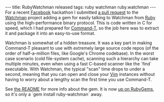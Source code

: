 ---
title: RubyWatchman released
tags: ruby watchman ruby.watchman
---
For a recent [[Facebook]] hackathon I submitted [https://github.com/facebook/watchman/pull/37 a pull request] to the [[Watchman]] project adding a gem for easily talking to Watchman from [[Ruby]] using the high-performance binary protocol. This is code written in C for speed, which I had prepared for [[Command-T]], so the job here was to extract it and package it into an easy-to-use format.

Watchman is somewhat of a hidden treasure. It was a key part in making Command-T pleasant to use with extremely large source code repos (of the order of half-a-million files, like Google's Chrome codebase). In the worst case scenario (cold file-system cache), scanning such a hierarchy can take multiple minutes, even when using a fast C-based scanner like the `find` executable. With Watchman, the typical "scan" time drops to under a second, meaning that you can open and close your [[Vim]] instances without having to worry about a lengthy scan the first time you use Command-T.

See [https://github.com/facebook/watchman/tree/master/ruby/ruby-watchman the README] for more info about the gem. It is now [http://rubygems.org/gems/ruby-watchman up on RubyGems], so it's only a `gem install ruby-watchman` away.
